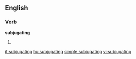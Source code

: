 ==English==

===Verb===
'''subjugating'''

# {{present participle of|[[subjugate]]}}

[[it:subjugating]]
[[hu:subjugating]]
[[simple:subjugating]]
[[vi:subjugating]]